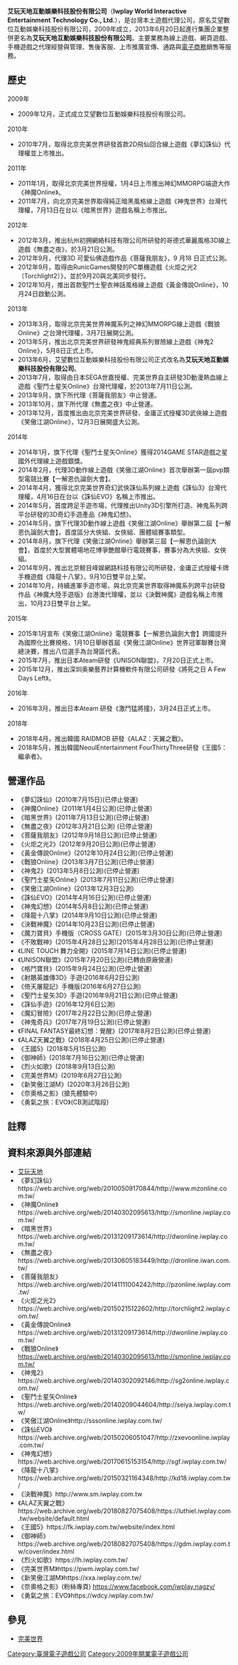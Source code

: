 {{多個問題|
{{no footnotes|time=2015-12-17T09:48:59+00:00}}
{{prose|time=2015-12-17T09:48:59+00:00}}
{{primarysources|time=2014-02-27T05:54:55+00:00}}
}}
{{NoteTA
| G1 = Games
| G2 = Games-zh
}}
{{Infobox Company 
| company_name      = 艾玩天地互動娛樂科技股份有限公司
| company_name_en   = Iwplay World Interactive Entertainment Technology Co., Ltd.
| company_slogan    = 
| foundation        = 2009年
| company_logo      = [[file:Iwplay.png|210px]]
| industry          = 遊戲
| products          = 電腦單機、線上遊戲、行動裝置遊戲代理經營與管理、售後客服
| area_served       = 台灣、香港、澳門
| chairman          = 蕭仁
| GM                = 林阜民
| key_people        = [[董事長|董事長]]：蕭仁 [[總經理|總經理]]：林阜民
| num_employees     = 90人(2018年)
| location          = {{ROC-TW}}<br/>[[新北市|新北市]][[中和區|中和區]]建一路176號15樓之一
| zip_code          = 235
| homepage          = http://www.iwplay.com.tw/
| width = 
}}

'''艾玩天地互動娛樂科技股份有限公司'''（'''Iwplay World Interactive Entertainment Technology Co., Ltd.'''），是台灣本土遊戲代理公司，原名艾望數位互動娛樂科技股份有限公司，2009年成立，2013年6月20日起進行集團企業整併更名為'''艾玩天地互動娛樂科技股份有限公司'''。主要業務為線上遊戲、網頁遊戲、手機遊戲之代理經營與管理、售後客服、上市推廣宣傳、通路與[[電子商務|電子商務]]銷售等服務。

==歷史==
2009年
*2009年12月，正式成立艾望數位互動娛樂科技股份有限公司。

2010年
*2010年7月，取得北京完美世界研發首款2D飛仙回合線上遊戲《夢幻誅仙》代理權並上市推出。

2011年
*2011年1月，取得北京完美世界授權，1月4日上市推出神幻MMORPG端遊大作《神魔Online》。
*2011年7月，向北京完美世界取得純正暗黑風格線上遊戲《神鬼世界》台灣代理權，7月13日在台以《暗黑世界》遊戲名稱上市推出。

2012年
*2012年3月，推出杭州初拥網絡科技有限公司所研發的哥德式華麗風格3D線上遊戲《無盡之夜》，於3月21日公測。
*2012年9月，代理3D 可愛仙佛遊戲作品《菩薩我朋友》，9 月18 日正式公測。
*2012年9月，取得由RunicGames開發的PC單機遊戲《火炬之光2（Torchlight2）》，並於9月20與北美同步發行。
*2012年10月，推出首款聖鬥士聖衣神話風格線上遊戲《黃金傳說Online》，10月24日啟動公測。

2013年
*2013年3月，取得北京完美世界神魔系列之神幻MMORPG線上遊戲《戰狼Online》之台灣代理權，3月7日展開公測。
*2013年5月，推出北京完美世界研發神鬼經典系列冒險線上遊戲《神鬼2 Online》，5月8日正式上市。
*2013年6月，艾望數位互動娛樂科技股份有限公司正式改名為'''艾玩天地互動娛樂科技股份有限公司'''。
*2013年7月，取得由日本SEGA世嘉授權、完美世界自主研發3D動漫熱血線上遊戲《聖鬥士星矢Online》台灣代理權，於2013年7月11日公測。
*2013年9月，旗下所代理《菩薩我朋友》中止營運。
*2013年10月，旗下所代理《無盡之夜》中止營運。
*2013年12月，首度推出由北京完美世界研發、金庸正式授權3D武俠線上遊戲《笑傲江湖Online》，12月3日展開盛大公測。

2014年
*2014年1月，旗下代理《聖鬥士星矢Online》獲得2014GAME STAR遊戲之星國外代理線上遊戲銀獎。
*2014年2月，代理3D動作線上遊戲《笑傲江湖Online》首次舉辦第一屆pvp類型電競比賽【一解恩仇論劍大會】。
*2014年4月，獲得北京完美世界奇幻武俠誅仙系列線上遊戲《誅仙3》台灣代理權，4月16日在台以《誅仙EVO》名稱上市推出。
*2014年5月，首度跨足手遊市場，代理推出Unity3D引擎所打造、神鬼系列跨平台研發的3D奇幻手遊產品《神鬼幻想》。
*2014年5月，旗下代理3D動作線上遊戲《笑傲江湖Online》舉辦第二屆【一解恩仇論劍大會】，首度區分大俠組、女俠組、團體組賽事類型。
*2014年8月，旗下代理《笑傲江湖Online》舉辦第三屆【一解恩仇論劍大會】，首度於大型實體場地花博爭艷館舉行電競賽事，賽事分為大俠組、女俠組。
*2014年9月，推出北京鲸目峰娱網路科技有限公司所研發，金庸正式授權卡牌手機遊戲《降龍十八掌》，9月10日雙平台上架。
*2014年10月，持續進軍手遊市場，與北京完美世界取得神魔系列跨平台研發作品《神魔大陸手遊版》台港澳代理權，並以《決戰神魔》遊戲名稱上市推出，10月23日雙平台上架。

2015年
*2015年1月宣布《笑傲江湖Online》電競賽事【一解恩仇論劍大會】跨國提升為國際化比賽規格，1月10日舉辦首屆《笑傲江湖Online》世界冠軍聯賽台灣總決賽，推出八位選手為台灣區代表。
*2015年7月，推出日本Ateam研發《UNISON聯盟》，7月20日正式上市。
*2015年12月，推出深圳奥樂藝界計算機軟件有限公司研發《將死之日 A Few Days Left》。

2016年
*2016年3月，推出日本Ateam 研發《激鬥猛將撞》，3月24日正式上市。

2018年
*2018年4月，推出韓國 RAIDMOB 研發《ALAZ：天翼之戰》。
*2018年5月，推出韓國NeoulEntertainment FourThirtyThree研發《王國5：繼承者》。

==營運作品==
*《夢幻誅仙》(2010年7月15日)(已停止營運)
*《神魔Online》(2011年1月4日公測)(已停止營運)
*《暗黑世界》(2011年7月13日公測)(已停止營運)
*《無盡之夜》(2012年3月21日公測) (已停止營運)
*《菩薩我朋友》(2012年9月18日公測)(已停止營運)
*《火炬之光2》(2012年9月20日公測)(已停止營運)
*《黃金傳說Online》(2012年10月24日公測)(已停止營運)
*《戰狼Online》(2013年3月7日公測)(已停止營運)
*《神鬼2》(2013年5月8日公測)(已停止營運)
*《聖鬥士星矢Online》(2013年7月11日公測)(已停止營運)
*《笑傲江湖Online》(2013年12月3日公測)
*《誅仙EVO》(2014年4月16日公測)(已停止營運)
*《神鬼幻想》(2014年5月8日公測)(已停止營運)
*《降龍十八掌》(2014年9月10日公測)(已停止營運)
*《決戰神魔》(2014年10月23日公測)(已停止營運)
*《魔力寶貝》手機版（CROSS GATE）(2015年3月30日公測)(已停止營運)
*《不敗戰神》(2015年4月28日公測)(2015年4月28日公測)(已停止營運)
*《LINE TOUCH 舞力全開》(2015年7月14日公測)(已停止營運)
*《UNISON聯盟》(2015年7月20日公測)(已轉由原廠營運)
*《格鬥寶貝》(2015年9月24日公測)(已停止營運)
*《射鵰英雄傳3D》手遊(2016年6月2日公測)
*《倚天屠龍記》手機版(2016年6月27日公測)
*《聖鬥士星矢3D》手遊(2016年9月21日公測)(已停止營運)
*《誅仙手遊》(2016年12月6日公測)
*《魔幻冒險》(2017年2月22日公測)(已停止營運)
*《神鬼奇兵》(2017年7月19日公測)(已停止營運)
*《FINAL FANTASY最終幻想：覺醒》(2017年8月2日公測)(已停止營運)
*《ALAZ天翼之戰》(2018年4月25日公測)(已停止營運)
*《王國5》(2018年5月15日公測)
*《御神師》(2018年7月16日公測)(已停止營運)
*《烈火如歌》(2018年9月13日公測)
*《完美世界M》(2019年6月27日公測)
*《新笑傲江湖M》(2020年3月26日公測)
*《奈奧格之影》(搶先體驗中)
*《勇氣之旅：EVO》(CB測試階段)

==註釋==

<references />


==資料來源與外部連結==

* [http://www.iwplay.com.tw/  艾玩天地] {{Wayback|url=http://www.iwplay.com.tw/ |date=20210228192422 }}{{zh-tw}}
*《夢幻誅仙》https://web.archive.org/web/20100509170844/http://www.mzonline.com.tw/
*《神魔Online》https://web.archive.org/web/20140302095613/http://smonline.iwplay.com.tw/
*《暗黑世界》https://web.archive.org/web/20131209173614/http://dwonline.iwplay.com.tw/
*《無盡之夜》https://web.archive.org/web/20130605183449/http://dronline.iwan.com.tw/
*《菩薩我朋友》https://web.archive.org/web/20141111004242/http://pzonline.iwplay.com.tw/
*《火炬之光2》https://web.archive.org/web/20150215122602/http://torchlight2.iwplay.com.tw/
*《黃金傳說Online》https://web.archive.org/web/20131209173614/http://dwonline.iwplay.com.tw/
*《戰狼Online》 https://web.archive.org/web/20140302095613/http://smonline.iwplay.com.tw/
*《神鬼2》https://web.archive.org/web/20140302092146/http://sg2online.iwplay.com.tw/
*《聖鬥士星矢Online》https://web.archive.org/web/20140209044604/http://seiya.iwplay.com.tw/
*《笑傲江湖Online》http://sssonline.iwplay.com.tw/ {{Wayback|url=http://sssonline.iwplay.com.tw/ |date=20210413004500 }}
*《誅仙EVO》https://web.archive.org/web/20150206051047/http://zxevoonline.iwplay.com.tw/
*《神鬼幻想》https://web.archive.org/web/20170615153154/http://sgf.iwplay.com.tw/
*《降龍十八掌》https://web.archive.org/web/20150321164348/http://kd18.iwplay.com.tw/
*《決戰神魔》http://www.sm.iwplay.com.tw {{Wayback|url=http://www.sm.iwplay.com.tw/ |date=20181125112318 }}
*《ALAZ天翼之戰》https://web.archive.org/web/20180827075408/https://luthiel.iwplay.com.tw/website/default.html
*《王國5》https://fk.iwplay.com.tw/website/index.html {{Wayback|url=https://fk.iwplay.com.tw/website/index.html |date=20210123044058 }}
*《御神師》https://web.archive.org/web/20180827075408/https://gdm.iwplay.com.tw/cover/index.html
*《烈火如歌》https://lh.iwplay.com.tw/ {{Wayback|url=https://lh.iwplay.com.tw/ |date=20201201144020 }}
*《完美世界M》https://pwm.iwplay.com.tw/ {{Wayback|url=https://pwm.iwplay.com.tw/ |date=20201024202703 }}
*《新笑傲江湖M》https://xxa.iwplay.com.tw/ {{Wayback|url=https://xxa.iwplay.com.tw/ |date=20210226001835 }}
*《奈奧格之影》(粉絲專頁) https://www.facebook.com/iwplay.nagzy/ {{Wayback|url=https://www.facebook.com/iwplay.nagzy/ |date=20200731041847 }}
*《勇氣之旅：EVO》https://wdcy.iwplay.com.tw/ {{Wayback|url=https://wdcy.iwplay.com.tw/ |date=20200629122806 }}

==參見==

* [[完美世界|完美世界]]

{{台灣電子遊戲公司}}

[[Category:臺灣電子遊戲公司|Category:臺灣電子遊戲公司]]
[[Category:2009年開業電子遊戲公司|Category:2009年開業電子遊戲公司]]